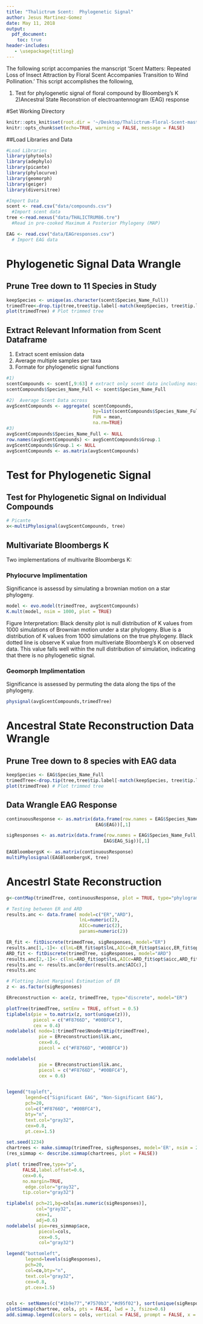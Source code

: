 ```yaml
---
title: "Thalictrum Scent:  Phylogenetic Signal"
author: Jesus Martinez-Gomez
date: May 11, 2018
output:
  pdf_document:
    toc: true
header-includes:
   - \usepackage{titling}
---
```

The following script accompanies the manscript 'Scent Matters: Repeated Loss of Insect Attraction by Floral Scent Accompanies Transition to Wind Pollination.' This script accomplishes the following,

1) Test for phylogenetic signal of floral compound by Bloomberg's K 
2)Ancestral State Reconstrion of electroantennogram (EAG) response

#Set Working Directory
```r
knitr::opts_knit$set(root.dir = '~/Desktop/Thalictrum-Floral-Scent-master')
knitr::opts_chunk$set(echo=TRUE, warning = FALSE, message = FALSE)
```

##Load Libraries and Data
``` r
#Load Libraries
library(phytools)
library(adephylo)
library(picante) 
library(phylocurve)
library(geomorph)
library(geiger)
library(diversitree)

#Import Data
scent <- read.csv("data/compounds.csv") 
  #Import scent data
tree <-read.nexus("data/THALICTRUM86.tre") 
  #Read in pre-cooked Maximum A Posterior Phylogeny (MAP)

EAG <- read.csv("data/EAGresponses.csv")
  # Import EAG data
```

# Phylogenetic Signal Data Wrangle
## Prune Tree down to 11 Species in Study
```r
keepSpecies <- unique(as.character(scent$Species_Name_Full))
trimedTree<-drop.tip(tree,tree$tip.label[-match(keepSpecies, tree$tip.label)])
plot(trimedTree) # Plot trimmed tree
```

## Extract Relevant Information from Scent Dataframe
1) Extract scent emission data
2) Average multiple samples per taxa
3) Formate for phylogenetic signal functions
```r
#1) 
scentCompounds <- scent[,9:63] # extract only scent data including mass*time column
scentCompounds$Species_Name_Full <- scent$Species_Name_Full 

#2)  Average Scent Data across 
avgScentCompounds <- aggregate( scentCompounds, 
                                by=list(scentCompounds$Species_Name_Full),
                                FUN = mean,
                                na.rm=TRUE)
#3)       
avgScentCompounds$Species_Name_Full <- NULL
row.names(avgScentCompounds) <- avgScentCompounds$Group.1
avgScentCompounds$Group.1 <- NULL
avgScentCompounds <- as.matrix(avgScentCompounds)
```

# Test for Phylogenetic Signal

## Test for Phylogenetic Signal on Individual Compounds
```r
# Picante
x<-multiPhylosignal(avgScentCompounds, tree)
```

## Multivariate Bloombergs K
Two implementations of multivarite Bloombergs K:

### Phylocurve Implimentation 
Significance is assessd by simulating a brownian motion on a star phylogeny. 

```r
model <- evo.model(trimedTree, avgScentCompounds)  
K.mult(model, nsim = 1000, plot = TRUE)
```
Figure Interpretation:
Black density plot is null distribution of K values from 1000 simulations of Brownian motion under a star phylogeny. Blue is a distribution of K values from 1000 simulations on the true phylogeny. Black dotted line is observe K value from multiveriate Bloomberg's K on observed data. This value falls well within the null distribution of simulation, indicating that there is no phylogenetic signal. 

### Geomorph Implimentation 
Significance is assessed by permuting the data along the tips of the phylogeny. 

```r
physignal(avgScentCompounds,trimedTree)
```

# Ancestral State Reconstruction Data Wrangle
## Prune Tree down to 8 species with EAG data
```r
keepSpecies <- EAG$Species_Name_Full
trimedTree<-drop.tip(tree,tree$tip.label[-match(keepSpecies, tree$tip.label)])
plot(trimedTree) # Plot trimmed tree
```

## Data Wrangle EAG Response 
```r
continuousResponse <- as.matrix(data.frame(row.names = EAG$Species_Name_Full,
                                 EAG$EAG))[,1]

sigResponses <- as.matrix(data.frame(row.names = EAG$Species_Name_Full,
                                    EAG$EAG_Sig))[,1]
```

```r
EAGBloombergsK <- as.matrix(continuousResponse)
multiPhylosignal(EAGBloombergsK, tree)
```
# Ancestrl State Reconstruction
```r
g<-contMap(trimedTree, continuousResponse, plot = TRUE, type="phylogram")
````

```r
# Testing between ER and ARD
results.anc <- data.frame( model=c("ER","ARD"),
                           lnL=numeric(2),
                           AICc=numeric(2),
                           params=numeric(2))

ER_fit <- fitDiscrete(trimedTree, sigResponses, model="ER")
results.anc[1,-1]<- c(lnL=ER_fit$opt$lnL,AICc=ER_fit$opt$aicc,ER_fit$opt$k)
ARD_fit <- fitDiscrete(trimedTree, sigResponses, model="ARD")
results.anc[2,-1]<- c(lnL=ARD_fit$opt$lnL,AICc=ARD_fit$opt$aicc,ARD_fit$opt$k)
results.anc <- results.anc[order(results.anc$AICc),]
results.anc

# Plotting Joint Marginal Estimation of ER
z <- as.factor(sigResponses)

ERreconstruction <- ace(z, trimedTree, type="discrete", model="ER")

plotTree(trimedTree, setEnv = TRUE, offset = 0.5)
tiplabels(pie = to.matrix(z, sort(unique(z))), 
          piecol = c("#F8766D", "#00BFC4"), 
          cex = 0.4)
nodelabels( node=1:trimedTree$Nnode+Ntip(trimedTree),
            pie = ERreconstruction$lik.anc,
            cex=0.6, 
            piecol = c("#F8766D", "#00BFC4"))

nodelabels(
            pie = ERreconstruction$lik.anc,
            piecol = c("#F8766D", "#00BFC4"),
            cex = 0.6)


legend("topleft",
       legend=c("Significant EAG", "Non-Significant EAG"),
       pch=20,
       col=c("#F8766D", "#00BFC4"),
       bty="n",
       text.col="gray32",
       cex=0.8,
       pt.cex=1.5)
```

```r
set.seed(1234)
chartrees <- make.simmap(trimedTree, sigResponses, model='ER', nsim = 200)
(res_simmap <- describe.simmap(chartrees, plot = FALSE))

plot( trimedTree,type="p",
      FALSE,label.offset=0.6,
      cex=0.6,
      no.margin=TRUE,
       edge.color="gray32",
      tip.color="gray32")

tiplabels( pch=21,bg=cols[as.numeric(sigResponses)],
           col="gray32",
           cex=1,
           adj=0.6)
nodelabels( pie=res_simmap$ace,
            piecol=cols,
            cex=0.5,
            col="gray32")

legend("bottomleft",
       legend=levels(sigResponses),
       pch=20,
       col=co,bty="n",
       text.col="gray32",
       cex=0.8,
       pt.cex=1.5)


cols <- setNames(c("#1b9e77","#7570b3","#d95f02"), sort(unique(sigResponses)))
plotSimmap(chartree, cols, pts = FALSE, lwd = 3, fsize=0.6)
add.simmap.legend(colors = cols, vertical = FALSE, prompt = FALSE, x = 0, y = 1)

```